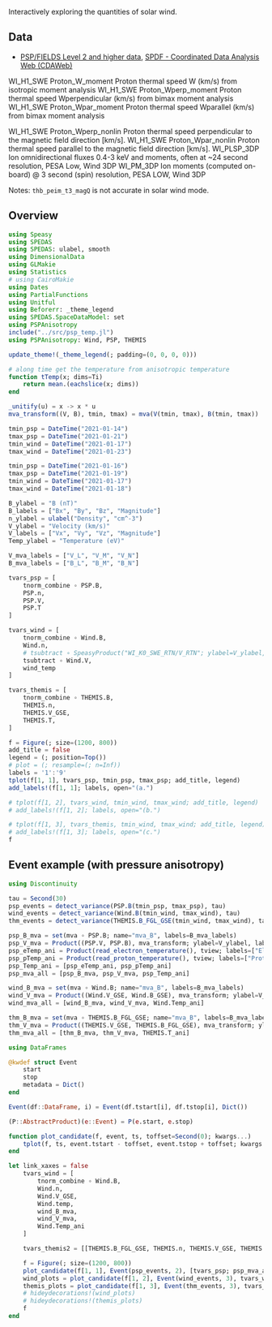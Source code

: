 Interactively exploring the quantities of solar wind.

## Data

- [PSP/FIELDS Level 2 and higher data](https://fields.ssl.berkeley.edu/data/), [SPDF - Coordinated Data Analysis Web (CDAWeb)](https://cdaweb.gsfc.nasa.gov/cgi-bin/eval2.cgi?dataset=PSP_FLD_L2_MAG_RTN&index=sp_phys)

WI_H1_SWE	Proton_W_moment	        Proton thermal speed W (km/s) from isotropic moment analysis
WI_H1_SWE	Proton_Wperp_moment 	Proton thermal speed Wperpendicular (km/s) from bimax moment analysis
WI_H1_SWE	Proton_Wpar_moment	    Proton thermal speed Wparallel (km/s) from bimax moment analysis

WI_H1_SWE	Proton_Wperp_nonlin	    Proton thermal speed perpendicular to the magnetic field direction [km/s].
WI_H1_SWE	Proton_Wpar_nonlin	    Proton thermal speed parallel to the magnetic field direction [km/s].
WI_PLSP_3DP	Ion omnidirectional fluxes 0.4-3 keV and moments, often at ~24 second resolution, PESA Low, Wind 3DP
WI_PM_3DP	Ion moments (computed on-board) @ 3 second (spin) resolution, PESA LOW, Wind 3DP

Notes: `thb_peim_t3_magQ` is not accurate in solar wind mode.

## Overview

```julia
using Speasy
using SPEDAS
using SPEDAS: ulabel, smooth
using DimensionalData
using GLMakie
using Statistics
# using CairoMakie
using Dates
using PartialFunctions
using Unitful
using Beforerr: _theme_legend
using SPEDAS.SpaceDataModel: set
using PSPAnisotropy
include("../src/psp_temp.jl")
using PSPAnisotropy: Wind, PSP, THEMIS

update_theme!(_theme_legend(; padding=(0, 0, 0, 0)))
```

```julia
# along time get the temperature from anisotropic temperature
function tTemp(x; dims=Ti)
    return mean.(eachslice(x; dims))
end

_unitify(u) = x -> x * u
mva_transform((V, B), tmin, tmax) = mva(V(tmin, tmax), B(tmin, tmax))
```


```julia
tmin_psp = DateTime("2021-01-14")
tmax_psp = DateTime("2021-01-21")
tmin_wind = DateTime("2021-01-17")
tmax_wind = DateTime("2021-01-23")

tmin_psp = DateTime("2021-01-16")
tmax_psp = DateTime("2021-01-19")
tmin_wind = DateTime("2021-01-17")
tmax_wind = DateTime("2021-01-18")

B_ylabel = "B (nT)"
B_labels = ["Bx", "By", "Bz", "Magnitude"]
n_ylabel = ulabel("Density", "cm^-3")
V_ylabel = "Velocity (km/s)"
V_labels = ["Vx", "Vy", "Vz", "Magnitude"]
Temp_ylabel = "Temperature (eV)"

V_mva_labels = ["V_L", "V_M", "V_N"]
B_mva_labels = ["B_L", "B_M", "B_N"]
```

```julia
tvars_psp = [
    tnorm_combine ∘ PSP.B,
    PSP.n,
    PSP.V,
    PSP.T
]
```

```julia
tvars_wind = [
    tnorm_combine ∘ Wind.B,
    Wind.n,
    # tsubtract ∘ SpeasyProduct("WI_K0_SWE_RTN/V_RTN"; ylabel=V_ylabel, labels=V_labels),
    tsubtract ∘ Wind.V,
    wind_temp
]
```

```julia
tvars_themis = [
    tnorm_combine ∘ THEMIS.B,
    THEMIS.n,
    THEMIS.V_GSE,
    THEMIS.T,
]
```

```julia
f = Figure(; size=(1200, 800))
add_title = false
legend = (; position=Top())
# plot = (; resample=(; n=Inf))
labels = '1':'9'
tplot(f[1, 1], tvars_psp, tmin_psp, tmax_psp; add_title, legend)
add_labels!(f[1, 1]; labels, open="(a.")

# tplot(f[1, 2], tvars_wind, tmin_wind, tmax_wind; add_title, legend)
# add_labels!(f[1, 2]; labels, open="(b.")

# tplot(f[1, 3], tvars_themis, tmin_wind, tmax_wind; add_title, legend)
# add_labels!(f[1, 3]; labels, open="(c.")
f
```

## Event example (with pressure anisotropy)

```julia
using Discontinuity

tau = Second(30)
psp_events = detect_variance(PSP.B(tmin_psp, tmax_psp), tau)
wind_events = detect_variance(Wind.B(tmin_wind, tmax_wind), tau)
thm_events = detect_variance(THEMIS.B_FGL_GSE(tmin_wind, tmax_wind), tau)
```

```julia
psp_B_mva = set(mva ∘ PSP.B; name="mva_B", labels=B_mva_labels)
psp_V_mva = Product((PSP.V, PSP.B), mva_transform; ylabel=V_ylabel, labels=V_mva_labels)
psp_eTemp_ani = Product(read_electron_temperature(), tview; labels=["Electron (parallel)", "Electron (perpendicular)"])
psp_pTemp_ani = Product(read_proton_temperature(), tview; labels=["Proton (parallel)", "Proton (perpendicular)"])
psp_Temp_ani = [psp_eTemp_ani, psp_pTemp_ani]
psp_mva_all = [psp_B_mva, psp_V_mva, psp_Temp_ani]

wind_B_mva = set(mva ∘ Wind.B; name="mva_B", labels=B_mva_labels)
wind_V_mva = Product((Wind.V_GSE, Wind.B_GSE), mva_transform; ylabel=V_ylabel, labels=V_mva_labels)
wind_mva_all = [wind_B_mva, wind_V_mva, Wind.Temp_ani]

thm_B_mva = set(mva ∘ THEMIS.B_FGL_GSE; name="mva_B", labels=B_mva_labels)
thm_V_mva = Product((THEMIS.V_GSE, THEMIS.B_FGL_GSE), mva_transform; ylabel=V_ylabel, labels=V_mva_labels)
thm_mva_all = [thm_B_mva, thm_V_mva, THEMIS.T_ani]
```

```julia
using DataFrames

@kwdef struct Event
    start
    stop
    metadata = Dict()
end

Event(df::DataFrame, i) = Event(df.tstart[i], df.tstop[i], Dict())

(P::AbstractProduct)(e::Event) = P(e.start, e.stop)
```


```julia
function plot_candidate(f, event, ts, toffset=Second(0); kwargs...)
    tplot(f, ts, event.tstart - toffset, event.tstop + toffset; kwargs...)
end

let link_xaxes = false
    tvars_wind = [
        tnorm_combine ∘ Wind.B,
        Wind.n,
        Wind.V_GSE,
        Wind.temp,
        wind_B_mva,
        wind_V_mva,
        Wind.Temp_ani
    ]

    tvars_themis2 = [[THEMIS.B_FGL_GSE, THEMIS.n, THEMIS.V_GSE, THEMIS.T]; thm_mva_all]

    f = Figure(; size=(1200, 800))
    plot_candidate(f[1, 1], Event(psp_events, 2), [tvars_psp; psp_mva_all]; link_xaxes)
    wind_plots = plot_candidate(f[1, 2], Event(wind_events, 3), tvars_wind, Minute(1); link_xaxes)
    themis_plots = plot_candidate(f[1, 3], Event(thm_events, 3), tvars_themis2, Minute(1); link_xaxes)
    # hideydecorations!(wind_plots)
    # hideydecorations!(themis_plots)
    f
end
```